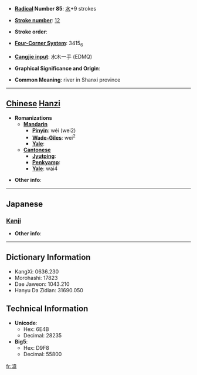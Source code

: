 * '''[[Wiktionary:Chinese radical index| Radical]] Number 85''': [[Wiktionary:Chinese radical index 水|水]]+9 strokes

* '''[[Wiktionary:Chinese total strokes index|Stroke number]]''': [[Wiktionary:Chinese total strokes index 12|12]]

* '''Stroke order''': 

* '''[[Wiktionary:Chinese four corner index|Four-Corner System]]''': 3415<sub>6</sub>

* '''[[Wiktionary:Chinese Cangjie index|Cangjie input]]''': 水木一手 (EDMQ)

* '''Graphical Significance and Origin''': 

* '''Common Meaning''': river in Shanxi province

----

== [[Chinese]] [[Hanzi]] ==

* '''Romanizations'''
** '''[[Mandarin]]'''
*** '''[[Pinyin]]''': wéi (wei2)
*** '''[[Wade-Giles]]''': wei<sup>2</sup>
*** '''[[Yale]]''': 
** '''[[Cantonese]]'''
*** '''[[Jyutping]]''':
*** '''[[Penkyamp]]''': 
*** '''[[Yale]]''': wai4

* '''Other info''': 

----

==Japanese==
===[[Kanji]]===
{{kanji|on readings=[[い]] (i)
|kun readings=[[めぐる]] (meguru)
}}

* '''Other info''':  

----

== Dictionary Information ==

* KangXi: 0636.230
* Morohashi: 17823
* Dae Jaweon: 1043.210
* Hanyu Da Zidian: 31690.050

== Technical Information ==

* '''Unicode''':
** Hex: 6E4B
** Decimal: 28235
* '''Big5''':
** Hex: D9F8
** Decimal: 55800

[[fr:湋]]